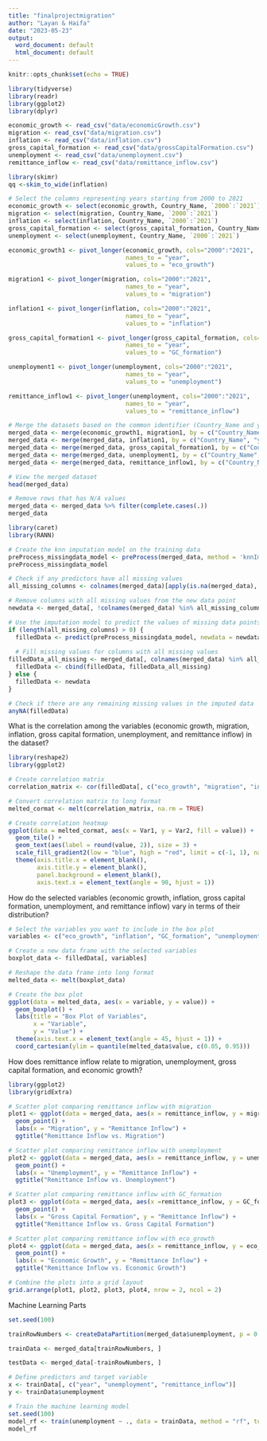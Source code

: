 ```yaml
---
title: "finalprojectmigration"
author: "Layan & Haifa"
date: "2023-05-23"
output:
  word_document: default
  html_document: default
---
```


```r
knitr::opts_chunk$set(echo = TRUE)
```

```r
library(tidyverse)
library(readr)
library(ggplot2)
library(dplyr)
```

```r
economic_growth <- read_csv("data/economicGrowth.csv")
migration <- read_csv("data/migration.csv")
inflation <- read_csv("data/inflation.csv")
gross_capital_formation <- read_csv("data/grossCapitalFormation.csv")
unemployment <- read_csv("data/unemployment.csv")
remittance_inflow <- read_csv("data/remittance_inflow.csv")
```

```r
library(skimr)
qq <-skim_to_wide(inflation)
```

```r
# Select the columns representing years starting from 2000 to 2021
economic_growth <- select(economic_growth, Country_Name, `2000`:`2021`)
migration <- select(migration, Country_Name, `2000`:`2021`)
inflation <- select(inflation, Country_Name, `2000`:`2021`)
gross_capital_formation <- select(gross_capital_formation, Country_Name, `2000`:`2021`)
unemployment <- select(unemployment, Country_Name, `2000`:`2021`)

economic_growth1 <- pivot_longer(economic_growth, cols="2000":"2021",
                                 names_to = "year",
                                 values_to = "eco_growth")

migration1 <- pivot_longer(migration, cols="2000":"2021",
                                 names_to = "year",
                                 values_to = "migration")

inflation1 <- pivot_longer(inflation, cols="2000":"2021",
                                 names_to = "year",
                                 values_to = "inflation")

gross_capital_formation1 <- pivot_longer(gross_capital_formation, cols="2000":"2021",
                                 names_to = "year",
                                 values_to = "GC_formation")

unemployment1 <- pivot_longer(unemployment, cols="2000":"2021",
                                 names_to = "year",
                                 values_to = "unemployment")

remittance_inflow1 <- pivot_longer(unemployment, cols="2000":"2021",
                                 names_to = "year",
                                 values_to = "remittance_inflow")
```


```r
# Merge the datasets based on the common identifier (Country_Name and year)
merged_data <- merge(economic_growth1, migration1, by = c("Country_Name", "year"), all = TRUE)
merged_data <- merge(merged_data, inflation1, by = c("Country_Name", "year"), all = TRUE)
merged_data <- merge(merged_data, gross_capital_formation1, by = c("Country_Name", "year"), all = TRUE)
merged_data <- merge(merged_data, unemployment1, by = c("Country_Name", "year"), all = TRUE)
merged_data <- merge(merged_data, remittance_inflow1, by = c("Country_Name", "year"), all = TRUE)

# View the merged dataset
head(merged_data)
```

```r
# Remove rows that has N/A values
merged_data <- merged_data %>% filter(complete.cases(.))
merged_data
```


```r
library(caret)
library(RANN)

# Create the knn imputation model on the training data
preProcess_missingdata_model <- preProcess(merged_data, method = 'knnImpute')
preProcess_missingdata_model

# Check if any predictors have all missing values
all_missing_columns <- colnames(merged_data)[apply(is.na(merged_data), 2, all)]

# Remove columns with all missing values from the new data point
newdata <- merged_data[, !colnames(merged_data) %in% all_missing_columns]

# Use the imputation model to predict the values of missing data points if there are any predictors with missing values
if (length(all_missing_columns) > 0) {
  filledData <- predict(preProcess_missingdata_model, newdata = newdata)
  
  # Fill missing values for columns with all missing values
filledData_all_missing <- merged_data[, colnames(merged_data) %in% all_missing_columns]
  filledData <- cbind(filledData, filledData_all_missing)
} else {
  filledData <- newdata
}

# Check if there are any remaining missing values in the imputed data
anyNA(filledData)
```

What is the correlation among the variables (economic growth, migration, inflation, gross capital formation, unemployment, and remittance inflow) in the dataset?
```r
library(reshape2)
library(ggplot2)

# Create correlation matrix
correlation_matrix <- cor(filledData[, c("eco_growth", "migration", "inflation", "GC_formation", "unemployment", "remittance_inflow")])

# Convert correlation matrix to long format
melted_cormat <- melt(correlation_matrix, na.rm = TRUE)

# Create correlation heatmap
ggplot(data = melted_cormat, aes(x = Var1, y = Var2, fill = value)) +
  geom_tile() +
  geom_text(aes(label = round(value, 2)), size = 3) +
  scale_fill_gradient2(low = "blue", high = "red", limit = c(-1, 1), name = "Correlation") +
  theme(axis.title.x = element_blank(),
        axis.title.y = element_blank(),
        panel.background = element_blank(),
        axis.text.x = element_text(angle = 90, hjust = 1))

```

How do the selected variables (economic growth, inflation, gross capital formation, unemployment, and remittance inflow) vary in terms of their distribution?
```r
# Select the variables you want to include in the box plot
variables <- c("eco_growth", "inflation", "GC_formation", "unemployment", "remittance_inflow")

# Create a new data frame with the selected variables
boxplot_data <- filledData[, variables]

# Reshape the data frame into long format
melted_data <- melt(boxplot_data)

# Create the box plot
ggplot(data = melted_data, aes(x = variable, y = value)) +
  geom_boxplot() +
  labs(title = "Box Plot of Variables",
       x = "Variable",
       y = "Value") +
  theme(axis.text.x = element_text(angle = 45, hjust = 1)) +
  coord_cartesian(ylim = quantile(melted_data$value, c(0.05, 0.95)))
```

How does remittance inflow relate to migration, unemployment, gross capital formation, and economic growth?
```r
library(ggplot2)
library(gridExtra)

# Scatter plot comparing remittance inflow with migration
plot1 <- ggplot(data = merged_data, aes(x = remittance_inflow, y = migration)) +
  geom_point() +
  labs(x = "Migration", y = "Remittance Inflow") +
  ggtitle("Remittance Inflow vs. Migration")

# Scatter plot comparing remittance inflow with unemployment
plot2 <- ggplot(data = merged_data, aes(x = remittance_inflow, y = unemployment)) +
  geom_point() +
  labs(x = "Unemployment", y = "Remittance Inflow") +
  ggtitle("Remittance Inflow vs. Unemployment")

# Scatter plot comparing remittance inflow with GC_formation
plot3 <- ggplot(data = merged_data, aes(x =remittance_inflow, y = GC_formation)) +
  geom_point() +
  labs(x = "Gross Capital Formation", y = "Remittance Inflow") +
  ggtitle("Remittance Inflow vs. Gross Capital Formation")

# Scatter plot comparing remittance inflow with eco_growth
plot4 <- ggplot(data = merged_data, aes(x = remittance_inflow, y = eco_growth)) +
  geom_point() +
  labs(x = "Economic Growth", y = "Remittance Inflow") +
  ggtitle("Remittance Inflow vs. Economic Growth")

# Combine the plots into a grid layout
grid.arrange(plot1, plot2, plot3, plot4, nrow = 2, ncol = 2)


```


Machine Learning Parts
```r
set.seed(100)
```
```r
trainRowNumbers <- createDataPartition(merged_data$unemployment, p = 0.8, list = FALSE)
```
```r
trainData <- merged_data[trainRowNumbers, ]
```
```r
testData <- merged_data[-trainRowNumbers, ]
```
```r
# Define predictors and target variable
x <- trainData[, c("year", "unemployment", "remittance_inflow")]
y <- trainData$unemployment

```
```r
# Train the machine learning model
set.seed(100)
model_rf <- train(unemployment ~ ., data = trainData, method = "rf", tuneLength = 5)
model_rf

```

